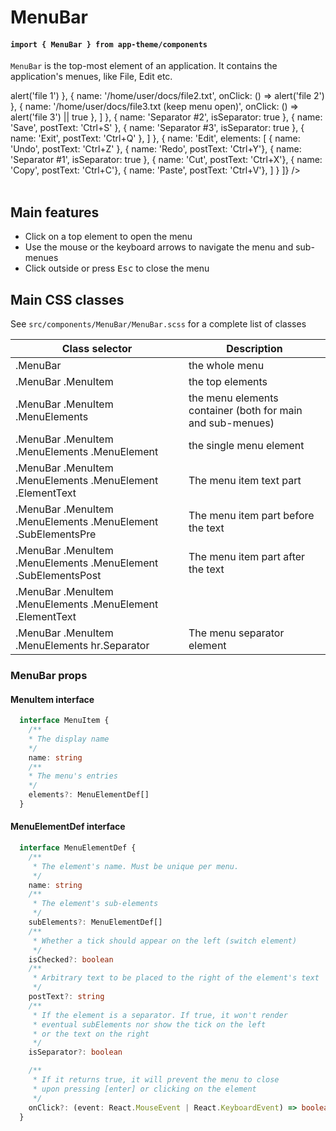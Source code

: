

<Meta title="Components" component={MenuBar} />

# MenuBar
#### `import { MenuBar } from app-theme/components`

`MenuBar` is the top-most element of an application. It contains the application's menues, like File, Edit etc.

<Preview>
  <Story name="MenuBar">
    <div>
      <MenuBar elements={[
        {
          name: 'File',
          elements: [
            { name: 'New File', postText: 'Ctrl+N' },
            { name: 'Separator #1', isSeparator: true },
            { name: 'Open File', postText: 'Ctrl+O' },
            {
              name: 'Open Recent...',
              postText: 'Ctrl+O',
              subElements: [
                { name: '/home/user/docs/file1.txt', onClick: () => alert('file 1') },
                { name: '/home/user/docs/file2.txt', onClick: () => alert('file 2') },
                { name: '/home/user/docs/file3.txt (keep menu open)', onClick: () => alert('file 3') || true },
              ]
            },
            { name: 'Separator #2', isSeparator: true },
            { name: 'Save', postText: 'Ctrl+S' },
            { name: 'Separator #3', isSeparator: true },
            { name: 'Exit', postText: 'Ctrl+Q' },
          ]
        },
        {
          name: 'Edit',
          elements: [
            { name: 'Undo', postText: 'Ctrl+Z' },
            { name: 'Redo', postText: 'Ctrl+Y'},
            { name: 'Separator #1', isSeparator: true },
            { name: 'Cut', postText: 'Ctrl+X'},
            { name: 'Copy', postText: 'Ctrl+C'},
            { name: 'Paste', postText: 'Ctrl+V'},
          ]
        }
      ]} />
      <div style={{ height: 200 }}>&nbsp;</div>
    </div>
  </Story>
</Preview>

## Main features

- Click on a top element to open the menu
- Use the mouse or the keyboard arrows to navigate the menu and sub-menues
- Click outside or press <kbd>Esc</kbd> to close the menu

## Main CSS classes

See `src/components/MenuBar/MenuBar.scss` for a complete list of classes

<table>
  <thead>
    <th>Class selector</th>
    <th>Description</th>
  </thead>
  <tbody>
    <tr><td>.MenuBar</td><td>the whole menu</td></tr>
    <tr><td>.MenuBar .MenuItem</td><td>the top elements</td></tr>
    <tr><td>.MenuBar .MenuItem .MenuElements</td><td>the menu elements container (both for main and sub-menues)</td></tr>
    <tr><td>.MenuBar .MenuItem .MenuElements .MenuElement</td><td>the single menu element</td></tr>
    <tr>
      <td>.MenuBar .MenuItem .MenuElements .MenuElement .ElementText</td>
      <td>The menu item text part</td>
    </tr>
    <tr>
      <td>.MenuBar .MenuItem .MenuElements .MenuElement .SubElementsPre</td>
      <td>The menu item part before the text</td>
    </tr>
    <tr>
      <td>.MenuBar .MenuItem .MenuElements .MenuElement .SubElementsPost</td>
      <td>The menu item part after the text</td>
    </tr>
    <tr>
      <td>.MenuBar .MenuItem .MenuElements .MenuElement .ElementText</td>
      <td></td>
    </tr>
    <tr><td>.MenuBar .MenuItem .MenuElements hr.Separator</td><td>The menu separator element</td></tr>
  </tbody>
</table>

### MenuBar props
<Props of={MenuBar} />

#### MenuItem interface
```typescript
  interface MenuItem {
    /**
    * The display name
    */
    name: string
    /**
    * The menu's entries
    */
    elements?: MenuElementDef[]
  }
```

#### MenuElementDef interface
```typescript
  interface MenuElementDef {
    /**
     * The element's name. Must be unique per menu.
     */
    name: string
    /**
     * The element's sub-elements
     */
    subElements?: MenuElementDef[]
    /**
     * Whether a tick should appear on the left (switch element)
     */
    isChecked?: boolean
    /**
     * Arbitrary text to be placed to the right of the element's text
     */
    postText?: string
    /**
     * If the element is a separator. If true, it won't render
     * eventual subElements nor show the tick on the left
     * or the text on the right
     */
    isSeparator?: boolean

    /**
     * If it returns true, it will prevent the menu to close
     * upon pressing [enter] or clicking on the element
     */
    onClick?: (event: React.MouseEvent | React.KeyboardEvent) => boolean|void
  }
```